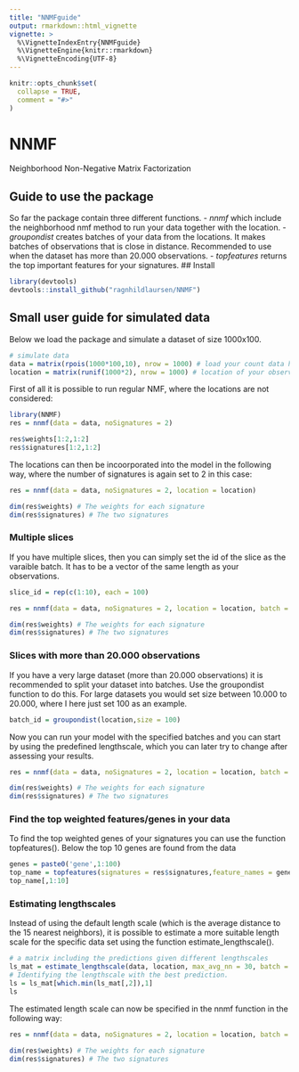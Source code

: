 ```yaml
---
title: "NNMFguide"
output: rmarkdown::html_vignette
vignette: >
  %\VignetteIndexEntry{NNMFguide}
  %\VignetteEngine{knitr::rmarkdown}
  %\VignetteEncoding{UTF-8}
---
```


```r
knitr::opts_chunk$set(
  collapse = TRUE,
  comment = "#>"
)
```

# NNMF
Neighborhood Non-Negative Matrix Factorization

## Guide to use the package 
So far the package contain three different functions. 
 - *nnmf* which include the neighborhood nmf method to run your data together with the location.
 - *groupondist* creates batches of your data from the locations. It makes batches of observations that is close in distance. Recommended to use when the dataset has more than 20.000 observations.
 - *topfeatures* returns the top important features for your signatures.
## Install

```r
library(devtools)
devtools::install_github("ragnhildlaursen/NNMF")
```

## Small user guide for simulated data
Below we load the package and simulate a dataset of size 1000x100. 
```r
# simulate data
data = matrix(rpois(1000*100,10), nrow = 1000) # load your count data here (observations x features)
location = matrix(runif(1000*2), nrow = 1000) # location of your observation (observations x 2)
```
First of all it is possible to run regular NMF, where the locations are not considered:
```r
library(NNMF)
res = nnmf(data = data, noSignatures = 2)

res$weights[1:2,1:2]
res$signatures[1:2,1:2]
```

The locations can then be incoorporated into the model in the following way, where the number of signatures is again set to 2 in this case:
```r
res = nnmf(data = data, noSignatures = 2, location = location)

dim(res$weights) # The weights for each signature
dim(res$signatures) # The two signatures

```

### Multiple slices
If you have multiple slices, then you can simply set the id of the slice as the varaible batch. It has to be a vector of the same length as your observations.

```r
slice_id = rep(c(1:10), each = 100) 

res = nnmf(data = data, noSignatures = 2, location = location, batch = slice_id, maxiter = 10)

dim(res$weights) # The weights for each signature
dim(res$signatures) # The two signatures
```

### Slices with more than 20.000 observations
If you have a very large dataset (more than 20.000 observations) it is recommended to split your dataset into batches. Use the groupondist function to do this. For large datasets you would set size between 10.000 to 20.000, where I here just set 100 as an example.

```r
batch_id = groupondist(location,size = 100)
```

Now you can run your model with the specified batches and you can start by using the predefined lengthscale, which you can later try to change after assessing your results.

```r
res = nnmf(data = data, noSignatures = 2, location = location, batch = batch_id)

dim(res$weights) # The weights for each signature
dim(res$signatures) # The two signatures
```

### Find the top weighted features/genes in your data 
To find the top weighted genes of your signatures you can use the function topfeatures(). Below the top 10 genes are found from the data 

```r
genes = paste0('gene',1:100)
top_name = topfeatures(signatures = res$signatures,feature_names = genes, ntop = 10)
top_name[,1:10]
```

### Estimating lengthscales

Instead of using the default length scale (which is the average distance to the 15 nearest neighbors), it is possible to estimate a more suitable length scale for the specific data set using the function estimate_lengthscale(). 

```r
# a matrix including the predictions given different lengthscales
ls_mat = estimate_lengthscale(data, location, max_avg_nn = 30, batch = batch_id)
# Identifying the lengthscale with the best prediction.
ls = ls_mat[which.min(ls_mat[,2]),1]
ls
```

The estimated length scale can now be specified in the nnmf function in the following way:

```r
res = nnmf(data = data, noSignatures = 2, location = location, batch = batch_id, lengthscale = ls)

dim(res$weights) # The weights for each signature
dim(res$signatures) # The two signatures
```


